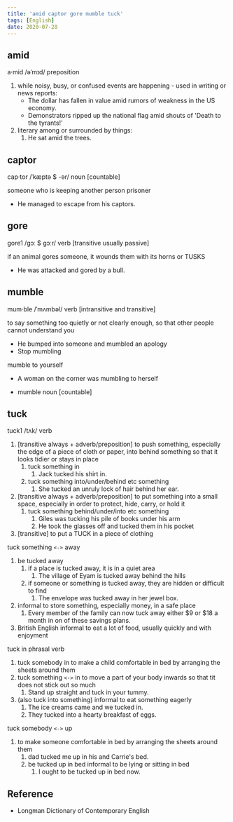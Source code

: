 ```yaml
---
title: 'amid captor gore mumble tuck'
tags: [English]
date: 2020-07-28
---
```


## amid

a·mid /əˈmɪd/ preposition

1. while noisy, busy, or confused events are happening - used in writing or news
   reports:
   - The dollar has fallen in value amid rumors of weakness in the US economy.
   - Demonstrators ripped up the national flag amid shouts of 'Death to the
     tyrants!'
2. literary among or surrounded by things:
   1. He sat amid the trees.

## captor

cap·tor /ˈkæptə $ -ər/ noun [countable]

someone who is keeping another person prisoner

- He managed to escape from his captors.

## gore

gore1 /ɡɔː $ ɡɔːr/ verb [transitive usually passive]

if an animal gores someone, it wounds them with its horns or TUSKS

- He was attacked and gored by a bull.

## mumble

mum·ble /ˈmʌmbəl/ verb [intransitive and transitive]

to say something too quietly or not clearly enough, so that other people cannot
understand you

- He bumped into someone and mumbled an apology
- Stop mumbling

mumble to yourself

- A woman on the corner was mumbling to herself

- mumble noun [countable]

## tuck

tuck1 /tʌk/ verb

1. [transitive always + adverb/preposition] to push something, especially the
   edge of a piece of cloth or paper, into behind something so that it looks
   tidier or stays in place
   1. tuck something in
      1. Jack tucked his shirt in.
   2. tuck something into/under/behind etc something
      1. She tucked an unruly lock of hair behind her ear.
2. [transitive always + adverb/preposition] to put something into a small space,
   especially in order to protect, hide, carry, or hold it
   1. tuck something behind/under/into etc something
      1. Giles was tucking his pile of books under his arm
      2. He took the glasses off and tucked them in his pocket
3. [transitive] to put a TUCK in a piece of clothing

tuck something `<->` away

1. be tucked away
   1. if a place is tucked away, it is in a quiet area
      1. The village of Eyam is tucked away behind the hills
   2. if someone or something is tucked away, they are hidden or difficult to find
      1. The envelope was tucked away in her jewel box.
2. informal to store something, especially money, in a safe place
   1. Every member of the family can now tuck away either $9 or $18 a month in
      on of these savings plans.
3. British English informal to eat a lot of food, usually quickly and with
   enjoyment

tuck in phrasal verb

1. tuck somebody in to make a child comfortable in bed by arranging the sheets
   around them
2. tuck something `<->` in to move a part of your body inwards so that tit does
   not stick out so much
   1. Stand up straight and tuck in your tummy.
3. (also tuck into something) informal to eat something eagerly
   1. The ice creams came and we tucked in.
   2. They tucked into a hearty breakfast of eggs.

tuck somebody `<->` up

1. to make someone comfortable in bed by arranging the sheets around them
   1. dad tucked me up in his and Carrie's bed.
   2. be tucked up in bed informal to be lying or sitting in bed
      1. I ought to be tucked up in bed now.

## Reference

- Longman Dictionary of Contemporary English
